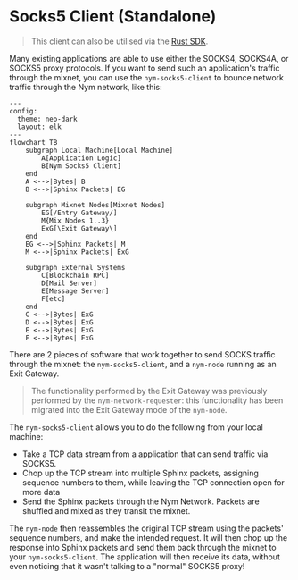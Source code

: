 # Socks5 Client (Standalone)

> This client can also be utilised via the [Rust SDK](../rust).

Many existing applications are able to use either the SOCKS4, SOCKS4A, or SOCKS5 proxy protocols. If you want to send such an application's traffic through the mixnet, you can use the `nym-socks5-client` to bounce network traffic through the Nym network, like this:

```mermaid
---
config:
  theme: neo-dark
  layout: elk
---
flowchart TB
    subgraph Local Machine[Local Machine]
        A[Application Logic]
        B[Nym Socks5 Client]
    end
    A <-->|Bytes| B
    B <-->|Sphinx Packets| EG

    subgraph Mixnet Nodes[Mixnet Nodes]
        EG[/Entry Gateway/]
        M{Mix Nodes 1..3}
        ExG[\Exit Gateway\]
    end
    EG <-->|Sphinx Packets| M
    M <-->|Sphinx Packets| ExG

    subgraph External Systems
        C[Blockchain RPC]
        D[Mail Server]
        E[Message Server]
        F[etc]
    end
    C <-->|Bytes| ExG
    D <-->|Bytes| ExG
    E <-->|Bytes| ExG
    F <-->|Bytes| ExG
```

There are 2 pieces of software that work together to send SOCKS traffic through the mixnet: the `nym-socks5-client`, and a `nym-node` running as an Exit Gateway.

> The functionality performed by the Exit Gateway was previously performed by the `nym-network-requester`: this functionality has been migrated into the Exit Gateway mode of the `nym-node`.

The `nym-socks5-client` allows you to do the following from your local machine:
* Take a TCP data stream from a application that can send traffic via SOCKS5.
* Chop up the TCP stream into multiple Sphinx packets, assigning sequence numbers to them, while leaving the TCP connection open for more data
* Send the Sphinx packets through the Nym Network. Packets are shuffled and mixed as they transit the mixnet.

The `nym-node` then reassembles the original TCP stream using the packets' sequence numbers, and make the intended request. It will then chop up the response into Sphinx packets and send them back through the mixnet to your `nym-socks5-client`. The application will then receive its data, without even noticing that it wasn't talking to a "normal" SOCKS5 proxy!
